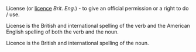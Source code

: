 License (or [[licence]] ''Brit. Eng.'') - to give an official permission or a right to do / use.

License is the British and international spelling of the verb and the American English spelling of both the verb and the noun.

Licence is the British and international spelling of the noun.
